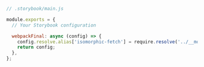 ```js
// .storybook/main.js

module.exports = {
  // Your Storybook configuration

  webpackFinal: async (config) => {
    config.resolve.alias['isomorphic-fetch'] = require.resolve('../__mocks__/isomorphic-fetch.js');
    return config;
  },
};
```
